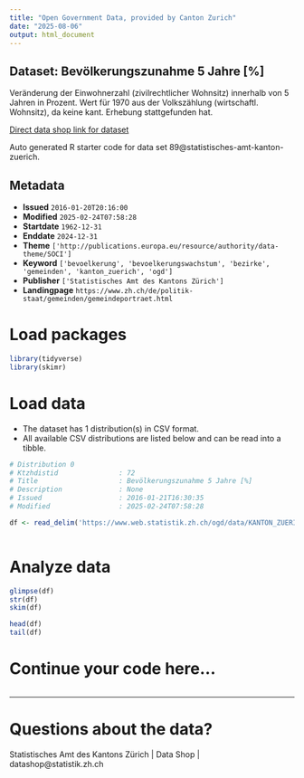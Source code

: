 ```yaml
---
title: "Open Government Data, provided by Canton Zurich"
date: "2025-08-06"
output: html_document
---
```


## Dataset: Bevölkerungszunahme 5 Jahre [%]

Veränderung der Einwohnerzahl (zivilrechtlicher Wohnsitz) innerhalb von 5 Jahren in Prozent. Wert für 1970 aus der Volkszählung (wirtschaftl. Wohnsitz), da keine kant. Erhebung stattgefunden hat.

[Direct data shop link for dataset](https://www.zh.ch/de/politik-staat/statistik-daten/datenkatalog.html#/datasets/89@statistisches-amt-kanton-zuerich)

Auto generated R starter code for data set 89@statistisches-amt-kanton-zuerich.

## Metadata

- **Issued** `2016-01-20T20:16:00`
- **Modified** `2025-02-24T07:58:28`
- **Startdate** `1962-12-31`
- **Enddate** `2024-12-31`
- **Theme** `['http://publications.europa.eu/resource/authority/data-theme/SOCI']`
- **Keyword** `['bevoelkerung', 'bevoelkerungswachstum', 'bezirke', 'gemeinden', 'kanton_zuerich', 'ogd']`
- **Publisher** `['Statistisches Amt des Kantons Zürich']`
- **Landingpage** `https://www.zh.ch/de/politik-staat/gemeinden/gemeindeportraet.html`


# Load packages

```r

library(tidyverse)
library(skimr)

```

# Load data

-   The dataset has 1 distribution(s) in CSV format.
-   All available CSV distributions are listed below and can be read into a tibble.

```r

# Distribution 0
# Ktzhdistid               : 72
# Title                    : Bevölkerungszunahme 5 Jahre [%]
# Description              : None
# Issued                   : 2016-01-21T16:30:35
# Modified                 : 2025-02-24T07:58:28

df <- read_delim('https://www.web.statistik.zh.ch/ogd/data/KANTON_ZUERICH_203.csv')



```

# Analyze data

```r

glimpse(df)
str(df)
skim(df)

head(df)
tail(df)

```

# Continue your code here...

```r

```

------------------------------------------------------------------------

# Questions about the data?

Statistisches Amt des Kantons Zürich | Data Shop | datashop@statistik.zh.ch
